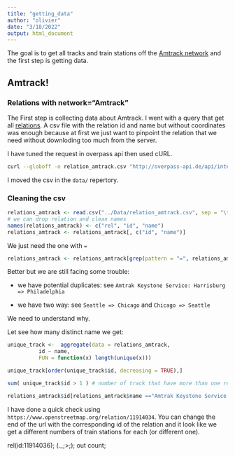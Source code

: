```yaml
---
title: "getting_data"
author: "olivier"
date: "3/18/2022"
output: html_document
---
```


The goal is to get all tracks and train stations off the [Amtrack network](https://en.wikipedia.org/wiki/List_of_Amtrak_routes) and the first step is getting data.

## Amtrack!

### Relations with network="Amtrack"

The First step is collecting data about Amtrack. I went with a query that get all [relations](https://wiki.openstreetmap.org/wiki/Relation). A csv file with the relation id and name but without coordinates was enough because at first we just want to pinpoint the relation that we need without downloding too much from the server. 

I have tuned the request in overpass api then used cURL. 

```bash
curl --globoff -o relation_amtrack.csv "http://overpass-api.de/api/interpreter?data=[out:csv(::type,::id,name)];rel[network="Amtrak"];out;"
```

I moved the csv in the `data/` repertory.

### Cleaning the csv

```r
relations_amtrack <- read.csv("../Data/relation_amtrack.csv", sep = "\t")
# we can drop relation and clean names
names(relations_amtrack) <- c("rel", "id", "name")
relations_amtrack <- relations_amtrack[, c("id", "name")]      
```

We just need the one with `=`

```r
relations_amtrack <- relations_amtrack[grep(pattern = "=", relations_amtrack$name),]
```

Better but we are still facing some trouble:

- we have potential duplicates: see `Amtrak Keystone Service: Harrisburg => Philadelphia` 

- we have two way: see `Seattle => Chicago` and `Chicago => Seattle`

We need to understand why.

Let see how many distinct name we get:

```r
unique_track <-  aggregate(data = relations_amtrack,
          id ~ name,
          FUN = function(x) length(unique(x)))

unique_track[order(unique_track$id, decreasing = TRUE),]

sum( unique_track$id > 1 ) # number of track that have more than one relation 
```




```r
relations_amtrack$id[relations_amtrack$name =="Amtrak Keystone Service: Harrisburg => Philadelphia"]
```

I have done a quick check using `https://www.openstreetmap.org/relation/11914034`.  You can change the end of the url with the corresponding id of the relation and it look like we get a different numbers of train stations for each (or different one). 

rel(id:11914036);
(._;>;);
out count;